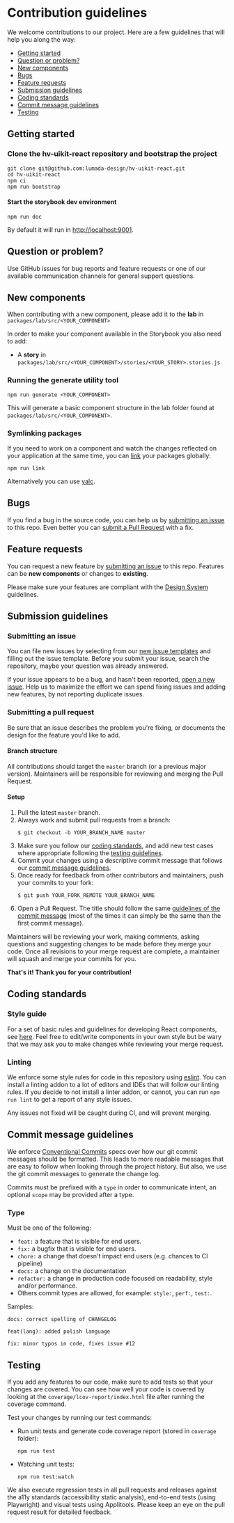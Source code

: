 
<Meta title="Overview/Community/Contributing" />

# Contribution guidelines

We welcome contributions to our project. Here are a few guidelines that will help you along the way:

- [Getting started](#getting-started)
- [Question or problem?](#question-or-problem)
- [New components](#new-components)
- [Bugs](#bugs)
- [Feature requests](#feature-requests)
- [Submission guidelines](#submission-guidelines)
- [Coding standards](#coding-standards)
- [Commit message guidelines](#commit-message-guidelines)
- [Testing](#testing)

## Getting started <a id="getting-started" />

### Clone the hv-uikit-react repository and bootstrap the project

```shell
git clone git@github.com:lumada-design/hv-uikit-react.git
cd hv-uikit-react
npm ci
npm run bootstrap
```

#### Start the storybook dev environment

```shell
npm run doc
```

By default it will run in [http://localhost:9001](http://localhost:9001).

## Question or problem? <a id="question-or-problem" />

Use GitHub issues for bug reports and feature requests or one of our available communication channels for general support questions.

## New components <a id="new-components" />

When contributing with a new component, please add it to the **lab** in `packages/lab/src/<YOUR_COMPONENT>`

In order to make your component available in the Storybook you also need to add:

- A **story** in `packages/lab/src/<YOUR_COMPONENT>/stories/<YOUR_STORY>.stories.js`

### Running the generate utility tool

```shell
npm run generate <YOUR_COMPONENT>
```

This will generate a basic component structure in the lab folder found at `packages/lab/src/<YOUR_COMPONENT>`.

### Symlinking packages

If you need to work on a component and watch the changes reflected on your application at the same time, you can [link](https://docs.npmjs.com/cli/link.html) your packages globally:

```shell
npm run link
```

Alternatively you can use [yalc](https://github.com/wclr/yalc).

## Bugs <a id="bugs" />

If you find a bug in the source code, you can help us by [submitting an issue](#submitting-an-issue) to this repo.
Even better you can [submit a Pull Request](#submitting-a-pull-request) with a fix.

## Feature requests <a id="feature-requests" />

You can request a new feature by [submitting an issue](#submitting-an-issue) to this repo.
Features can be **new components** or changes to **existing**.

Please make sure your features are compliant with the [Design System](https://hitachivantara.sharepoint.com/sites/DesignSystem/SitePages/Home.aspx) guidelines.

## Submission guidelines <a id="submission-guidelines" />

### Submitting an issue

You can file new issues by selecting from our [new issue templates](https://github.com/lumada-design/hv-uikit-react/issues/new/choose) and filling out the issue template.
Before you submit your issue, search the repository, maybe your question was already answered.

If your issue appears to be a bug, and hasn't been reported, [open a new issue](https://github.com/lumada-design/hv-uikit-react/issues).
Help us to maximize the effort we can spend fixing issues and adding new features, by not reporting duplicate issues.

### Submitting a pull request

Be sure that an issue describes the problem you're fixing, or documents the design for the feature you'd like to add.

#### Branch structure

All contributions should target the `master` branch (or a previous major version). Maintainers will be responsible for reviewing and merging the Pull Request.

#### Setup

1. Pull the latest `master` branch.
2. Always work and submit pull requests from a branch:
   ```
   $ git checkout -b YOUR_BRANCH_NAME master
   ```
3. Make sure you follow our [coding standards](#coding-standards), and add new test cases where appropriate following the [testing guidelines](#testing).
4. Commit your changes using a descriptive commit message that follows our [commit message guidelines](#commit-message-guidelines).
5. Once ready for feedback from other contributors and maintainers, push your commits to your fork:
   ```
   $ git push YOUR_FORK_REMOTE YOUR_BRANCH_NAME
   ```
6. Open a Pull Request. The title should follow the same [guidelines of the commit message](#commit-message-guidelines) (most of the times it can simply be the same than the first commit message).

Maintainers will be reviewing your work, making comments, asking questions and suggesting changes to be made before they merge your code.
Once all revisions to your merge request are complete, a maintainer will squash and merge your commits for you.

**That's it! Thank you for your contribution!**

## Coding standards <a id="coding-standards" />

### Style guide

For a set of basic rules and guidelines for developing React components, see [here](https://github.com/airbnb/javascript/tree/master/react#basic-rules).
Feel free to edit/write components in your own style but be wary that we may ask you to make changes while reviewing your merge request.

### Linting

We enforce some style rules for code in this repository using [eslint](http://eslint.org/). You can install a linting addon to a lot of editors and IDEs that will follow our linting rules.
If you decide to not install a linter addon, or cannot, you can run `npm run lint` to get a report of any style issues.

Any issues not fixed will be caught during CI, and will prevent merging.

## Commit message guidelines <a id="commit-message-guidelines" />

We enforce [Conventional Commits](https://www.conventionalcommits.org/en/v1.0.0-beta.3/) specs over how our git commit messages should be formatted. This leads to more readable messages that are easy to follow when looking through the project history. But also, we use the git commit messages to generate the change log.

Commits must be prefixed with a `type` in order to communicate intent, an optional `scope` may be provided after a type.

### Type

Must be one of the following:

- `feat:` a feature that is visible for end users.
- `fix:` a bugfix that is visible for end users.
- `chore:` a change that doesn't impact end users (e.g. chances to CI pipeline)
- `docs:` a change on the documentation
- `refactor:` a change in production code focused on readability, style and/or performance.
- Others commit types are allowed, for example: `style:`, `perf:`, `test:`.

Samples:

```
docs: correct spelling of CHANGELOG
```

```
feat(lang): added polish language
```

```
fix: minor typos in code, fixes issue #12
```

## Testing <a id="testing" />

If you add any features to our code, make sure to add tests so that your changes are covered. You can see how well your code is covered by looking at the `coverage/lcov-report/index.html` file after running the coverage command.

Test your changes by running our test commands:

- Run unit tests and generate code coverage report (stored in `coverage` folder):

  ```
  npm run test
  ```

- Watching unit tests:

  ```
  npm run test:watch
  ```

We also execute regression tests in all pull requests and releases against the a11y standards (accessibility static analysis), end-to-end tests (using Playwright) and visual tests using Applitools. Please keep an eye on the pull request result for detailed feedback.
